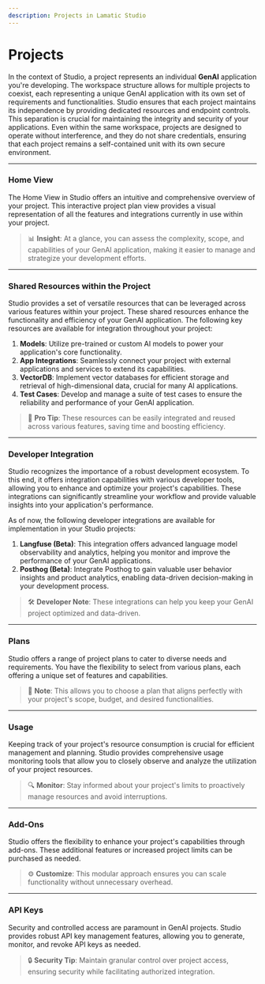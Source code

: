 ```yaml
---
description: Projects in Lamatic Studio
---
```

# **Projects**

In the context of Studio, a project represents an individual **GenAI** application you're developing. The workspace structure allows for multiple projects to coexist, each representing a unique GenAI application with its own set of requirements and functionalities. Studio ensures that each project maintains its independence by providing dedicated resources and endpoint controls. This separation is crucial for maintaining the integrity and security of your applications. Even within the same workspace, projects are designed to operate without interference, and they do not share credentials, ensuring that each project remains a self-contained unit with its own secure environment.

---

### **Home View**

The Home View in Studio offers an intuitive and comprehensive overview of your project. This interactive project plan view provides a visual representation of all the features and integrations currently in use within your project.

> 📊 **Insight**: At a glance, you can assess the complexity, scope, and capabilities of your GenAI application, making it easier to manage and strategize your development efforts.

---

### **Shared Resources within the Project**

Studio provides a set of versatile resources that can be leveraged across various features within your project. These shared resources enhance the functionality and efficiency of your GenAI application. The following key resources are available for integration throughout your project:

1. **Models**: Utilize pre-trained or custom AI models to power your application's core functionality.
2. **App Integrations**: Seamlessly connect your project with external applications and services to extend its capabilities.
3. **VectorDB**: Implement vector databases for efficient storage and retrieval of high-dimensional data, crucial for many AI applications.
4. **Test Cases**: Develop and manage a suite of test cases to ensure the reliability and performance of your GenAI application.

> 🔧 **Pro Tip**: These resources can be easily integrated and reused across various features, saving time and boosting efficiency.

---

### **Developer Integration**

Studio recognizes the importance of a robust development ecosystem. To this end, it offers integration capabilities with various developer tools, allowing you to enhance and optimize your project's capabilities. These integrations can significantly streamline your workflow and provide valuable insights into your application's performance.

As of now, the following developer integrations are available for implementation in your Studio projects:

1. **Langfuse (Beta)**: This integration offers advanced language model observability and analytics, helping you monitor and improve the performance of your GenAI applications.
2. **Posthog (Beta)**: Integrate Posthog to gain valuable user behavior insights and product analytics, enabling data-driven decision-making in your development process.

> 🛠️ **Developer Note**: These integrations can help you keep your GenAI project optimized and data-driven.

---

### **Plans**

Studio offers a range of project plans to cater to diverse needs and requirements. You have the flexibility to select from various plans, each offering a unique set of features and capabilities.

> 📌 **Note**: This allows you to choose a plan that aligns perfectly with your project's scope, budget, and desired functionalities.

---

### **Usage**

Keeping track of your project's resource consumption is crucial for efficient management and planning. Studio provides comprehensive usage monitoring tools that allow you to closely observe and analyze the utilization of your project resources.

> 🔍 **Monitor**: Stay informed about your project's limits to proactively manage resources and avoid interruptions.

---

### **Add-Ons**

Studio offers the flexibility to enhance your project's capabilities through add-ons. These additional features or increased project limits can be purchased as needed.

> ⚙️ **Customize**: This modular approach ensures you can scale functionality without unnecessary overhead.

---

### **API Keys**

Security and controlled access are paramount in GenAI projects. Studio provides robust API key management features, allowing you to generate, monitor, and revoke API keys as needed.

> 🔒 **Security Tip**: Maintain granular control over project access, ensuring security while facilitating authorized integration.